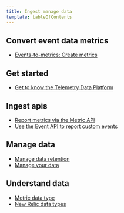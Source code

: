 ```yaml
---
title: Ingest manage data
template: tableOfContents
---
```


## Convert event data metrics

* [Events-to-metrics: Create metrics](/docs/telemetry-data-platform/ingest-manage-data/convert-event-data-metrics/events-metrics-create-metrics)

## Get started

* [Get to know the Telemetry Data Platform](/docs/telemetry-data-platform/ingest-manage-data/get-started/get-know-telemetry-data-platform)

## Ingest apis

* [Report metrics via the Metric API](/docs/telemetry-data-platform/ingest-manage-data/ingest-apis/report-metrics-metric-api)
* [Use the Event API to report custom events](/docs/telemetry-data-platform/ingest-manage-data/ingest-apis/use-event-api-report-custom-events)

## Manage data

* [Manage data retention](/docs/telemetry-data-platform/ingest-manage-data/manage-data/manage-data-retention)
* [Manage your data](/docs/telemetry-data-platform/ingest-manage-data/manage-data/manage-your-data)

## Understand data

* [Metric data type](/docs/telemetry-data-platform/ingest-manage-data/understand-data/metric-data-type)
* [New Relic data types](/docs/telemetry-data-platform/ingest-manage-data/understand-data/new-relic-data-types)
